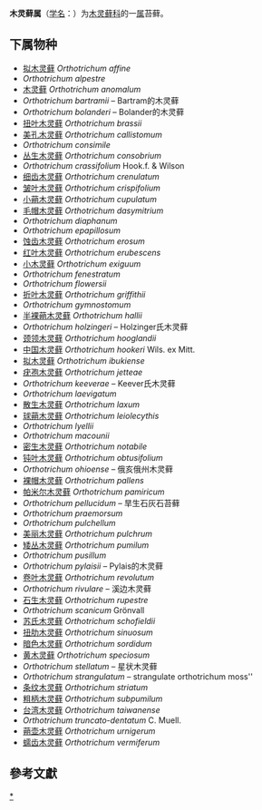 {{Automatic taxobox
| taxon = Orthotrichum
| authority = Hedw.
| image = Orthotrichum sp.jpg
| image_caption = 一种木灵藓
}}
'''木灵藓属'''（[[学名|学名]]：{{lang|la|''Orthotrichum''}}）为[[木灵藓科|木灵藓科]]的一[[属|属]]苔藓。

==下属物种==
* [[拟木灵藓|拟木灵藓]] ''Orthotrichum affine''
* ''Orthotrichum alpestre''
* [[木灵藓|木灵藓]] ''Orthotrichum anomalum''
* ''Orthotrichum bartramii'' – Bartram的木灵藓
* ''Orthotrichum bolanderi'' – Bolander的木灵藓
* [[扭叶木灵藓|扭叶木灵藓]] ''Orthotrichum brassii''
* [[美孔木灵藓|美孔木灵藓]] ''Orthotrichum callistomum''
* ''Orthotrichum consimile''
* [[丛生木灵藓|丛生木灵藓]] ''Orthotrichum consobrium''
* ''Orthotrichum crassifolium'' Hook.f. & Wilson
* [[细齿木灵藓|细齿木灵藓]] ''Orthotrichum crenulatum''
* [[皱叶木灵藓|皱叶木灵藓]] ''Orthotrichum crispifolium''
* [[小蒴木灵藓|小蒴木灵藓]] ''Orthotrichum cupulatum''
* [[毛帽木灵藓|毛帽木灵藓]] ''Orthotrichum dasymitrium''
* ''Orthotrichum diaphanum''
* ''Orthotrichum epapillosum''
* [[蚀齿木灵藓|蚀齿木灵藓]] ''Orthotrichum erosum''
* [[红叶木灵藓|红叶木灵藓]] ''Orthotrichum erubescens''
* [[小木灵藓|小木灵藓]] ''Orthotrichum exiguum''
* ''Orthotrichum fenestratum''
* ''Orthotrichum flowersii''
* [[折叶木灵藓|折叶木灵藓]] ''Orthotrichum griffithii''
* ''Orthotrichum gymnostomum''
* [[半裸蒴木灵藓|半裸蒴木灵藓]] ''Orthotrichum hallii''
* ''Orthotrichum holzingeri'' – Holzinger氏木灵藓
* [[颈领木灵藓|颈领木灵藓]] ''Orthotrichum hooglandii''
* [[中国木灵藓|中国木灵藓]] ''Orthotrichum hookeri'' Wils. ex Mitt.
* [[拟木灵藓|拟木灵藓]] ''Orthotrichum ibukiense''
* [[疣孢木灵藓|疣孢木灵藓]] ''Orthotrichum jetteae''
* ''Orthotrichum keeverae'' – Keever氏木灵藓
* ''Orthotrichum laevigatum''
* [[散生木灵藓|散生木灵藓]] ''Orthotrichum laxum''
* [[球蒴木灵藓|球蒴木灵藓]] ''Orthotrichum leiolecythis''
* ''Orthotrichum lyellii''
* ''Orthotrichum macounii''
* [[密生木灵藓|密生木灵藓]] ''Orthotrichum notabile''
* [[钝叶木灵藓|钝叶木灵藓]] ''Orthotrichum obtusifolium''
* ''Orthotrichum ohioense'' – 俄亥俄州木灵藓
* [[裸帽木灵藓|裸帽木灵藓]] ''Orthotrichum pallens''
* [[帕米尔木灵藓|帕米尔木灵藓]] ''Orthotrichum pamiricum''
* ''Orthotrichum pellucidum'' – 旱生石灰石苔藓
* ''Orthotrichum praemorsum''
* ''Orthotrichum pulchellum''
* [[美丽木灵藓|美丽木灵藓]] ''Orthotrichum pulchrum''
* [[矮丛木灵藓|矮丛木灵藓]] ''Orthotrichum pumilum''
* ''Orthotrichum pusillum''
* ''Orthotrichum pylaisii'' – Pylais的木灵藓
* [[卷叶木灵藓|卷叶木灵藓]] ''Orthotrichum revolutum''
* ''Orthotrichum rivulare'' – 溪边木灵藓
* [[石生木灵藓|石生木灵藓]] ''Orthotrichum rupestre''
* ''Orthotrichum scanicum'' Grönvall
* [[苏氏木灵藓|苏氏木灵藓]] ''Orthotrichum schofieldii''
* [[扭肋木灵藓|扭肋木灵藓]] ''Orthotrichum sinuosum''
* [[暗色木灵藓|暗色木灵藓]] ''Orthotrichum sordidum''
* [[黄木灵藓|黄木灵藓]] ''Orthotrichum speciosum''
* ''Orthotrichum stellatum'' – 星状木灵藓
* ''Orthotrichum strangulatum'' – strangulate orthotrichum moss''
* [[条纹木灵藓|条纹木灵藓]] ''Orthotrichum striatum''
* [[粗柄木灵藓|粗柄木灵藓]] ''Orthotrichum subpumilum''
* [[台湾木灵藓|台湾木灵藓]] ''Orthotrichum taiwanense''
* ''Orthotrichum truncato-dentatum'' C. Muell.
* [[蒴壶木灵藓|蒴壶木灵藓]] ''Orthotrichum urnigerum''
* [[蠕齿木灵藓|蠕齿木灵藓]] ''Orthotrichum vermiferum''

==參考文獻==
{{reflist}}

{{taxonbar}}

[[Category:_木灵藓属|*]]